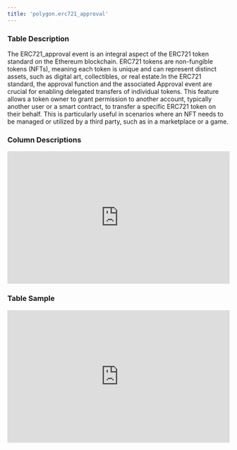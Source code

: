 ```yaml
---
title: 'polygon.erc721_approval'
---
```


### Table Description
The ERC721_approval event is an integral aspect of the ERC721 token standard on the Ethereum blockchain. ERC721 tokens are non-fungible tokens (NFTs), meaning each token is unique and can represent distinct assets, such as digital art, collectibles, or real estate.In the ERC721 standard, the approval function and the associated Approval event are crucial for enabling delegated transfers of individual tokens. This feature allows a token owner to grant permission to another account, typically another user or a smart contract, to transfer a specific ERC721 token on their behalf. This is particularly useful in scenarios where an NFT needs to be managed or utilized by a third party, such as in a marketplace or a game.
### Column Descriptions

<div>
    <iframe
        src="http://127.0.0.1:3000/columns/polygon.erc721_approval"
        width="100%"
        height="300px"
        frameBorder="0"
        scrolling="no"
    ></iframe>
</div>

### Table Sample

<div>
    <iframe
        src="http://127.0.0.1:3000/data/polygon.erc721_approval"
        width="100%"
        height="300px"
        frameBorder="0"
        scrolling="no"
    ></iframe>
</div>
